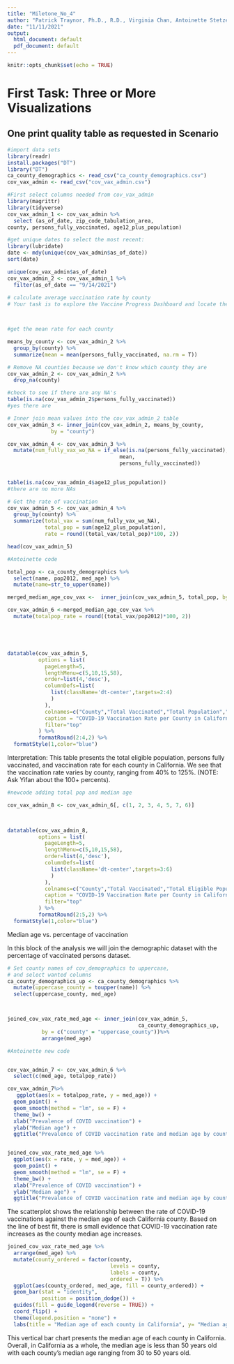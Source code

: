 ```yaml
---
title: "Miletone_No_4"
author: "Patrick Traynor, Ph.D., R.D., Virginia Chan, Antoinette Stetzenmeyer"
date: "11/11/2021"
output:
  html_document: default
  pdf_document: default
---
```


```r
knitr::opts_chunk$set(echo = TRUE)
```
# First Task: Three or More Visualizations
## One print quality table as requested in Scenario

```r
#import data sets
library(readr)
install.packages("DT")
library("DT")
ca_county_demographics <- read_csv("ca_county_demographics.csv")
cov_vax_admin <- read_csv("cov_vax_admin.csv")

```
```r
#First select columns needed from cov_vax_admin
library(magrittr)
library(tidyverse)
cov_vax_admin_1 <- cov_vax_admin %>%
  select (as_of_date, zip_code_tabulation_area, 
county, persons_fully_vaccinated, age12_plus_population)
```
```r
#get unique dates to select the most recent:
library(lubridate)
date <- mdy(unique(cov_vax_admin$as_of_date))
sort(date)

unique(cov_vax_admin$as_of_date)
cov_vax_admin_2 <- cov_vax_admin_1 %>%
  filter(as_of_date == "9/14/2021")
         
# calculate average vaccination rate by county
# Your task is to explore the Vaccine Progress Dashboard and locate the most recent vaccination data, including a percentage of fully vaccinated persons. If you find any missing values, you'll need to find a way to do *mean imputation* with the missing values on a zip code level, (substitute an average value to fill in the NAs values from the county level averages)



#get the mean rate for each county

means_by_county <- cov_vax_admin_2 %>% 
  group_by(county) %>%
  summarize(mean = mean(persons_fully_vaccinated, na.rm = T))

# Remove NA counties because we don't know which county they are 
cov_vax_admin_2 <- cov_vax_admin_2 %>% 
  drop_na(county)

#check to see if there are any NA's
table(is.na(cov_vax_admin_2$persons_fully_vaccinated))
#yes there are

# Inner join mean values into the cov_vax_admin_2 table
cov_vax_admin_3 <- inner_join(cov_vax_admin_2, means_by_county,
              by = "county")

cov_vax_admin_4 <- cov_vax_admin_3 %>% 
  mutate(num_fully_vax_wo_NA = if_else(is.na(persons_fully_vaccinated),
                                    mean,
                                    persons_fully_vaccinated))
  
```
```r
table(is.na(cov_vax_admin_4$age12_plus_population))
#there are no more NAs
```
```r
# Get the rate of vaccination
cov_vax_admin_5 <- cov_vax_admin_4 %>% 
  group_by(county) %>%
  summarize(total_vax = sum(num_fully_vax_wo_NA),
            total_pop = sum(age12_plus_population),
            rate = round((total_vax/total_pop)*100, 2))

head(cov_vax_admin_5)
```

```r
#Antoinette code

total_pop <- ca_county_demographics %>%
  select(name, pop2012, med_age) %>% 
  mutate(name=str_to_upper(name))

merged_median_age_cov_vax <-  inner_join(cov_vax_admin_5, total_pop, by=c("county"="name"))

cov_vax_admin_6 <-merged_median_age_cov_vax %>%
  mutate(totalpop_rate = round((total_vax/pop2012)*100, 2))






```




```r
datatable(cov_vax_admin_5, 
          options = list(
            pageLength=5,
            lengthMenu=c(5,10,15,58),
            order=list(4,'desc'),
            columnDefs=list(
              list(className='dt-center',targets=2:4)
              )
            ),
            colnames=c("County","Total Vaccinated","Total Population","Vaccination Rate"),
            caption = "COVID-19 Vaccination Rate per County in California",
            filter="top"
          ) %>%
          formatRound(2:4,2) %>%
  formatStyle(1,color="blue")
```

Interpretation: This table presents the total eligible population, persons fully vaccinated, and vaccination rate for each county in California. We see that the vaccination rate varies by county, ranging from 40% to 125%. (NOTE: Ask Yifan about the 100+ percents).

```r
#newcode adding total pop and median age

cov_vax_admin_8 <- cov_vax_admin_6[, c(1, 2, 3, 4, 5, 7, 6)]
  


datatable(cov_vax_admin_8, 
          options = list(
            pageLength=5,
            lengthMenu=c(5,10,15,58),
            order=list(4,'desc'),
            columnDefs=list(
              list(className='dt-center',targets=3:6)
              )
            ),
            colnames=c("County","Total Vaccinated","Total Eligible Population","Vaccination Rate", "Total Population", "Total Vaccination Rate", "Median Age"),
            caption = "COVID-19 Vaccination Rate per County in California",
            filter="top"
          ) %>%
          formatRound(2:5,2) %>%
  formatStyle(1,color="blue")


```




Median age vs. percentage of vaccination

In this block of the analysis we will join the demographic dataset with the percentage of vaccinated persons dataset.
```r
# Set county names of cov_demographics to uppercase, 
# and select wanted columns
ca_county_demographics_up <- ca_county_demographics %>% 
  mutate(uppercase_county = toupper(name)) %>%
  select(uppercase_county, med_age)



joined_cov_vax_rate_med_age <- inner_join(cov_vax_admin_5,
                                          ca_county_demographics_up, 
           by = c("county" = "uppercase_county"))%>%
           arrange(med_age)
```

```r
#Antoinette new code


cov_vax_admin_7 <- cov_vax_admin_6 %>%
  select(c(med_age, totalpop_rate))

cov_vax_admin_7%>%
   ggplot(aes(x = totalpop_rate, y = med_age)) +
  geom_point() +
  geom_smooth(method = "lm", se = F) +
  theme_bw() +
  xlab("Prevalence of COVID vaccination") +
  ylab("Median age") +
  ggtitle("Prevalence of COVID vaccination rate and median age by counties in California")



```

```r
joined_cov_vax_rate_med_age %>%
  ggplot(aes(x = rate, y = med_age)) +
  geom_point() +
  geom_smooth(method = "lm", se = F) +
  theme_bw() +
  xlab("Prevalence of COVID vaccination") +
  ylab("Median age") +
  ggtitle("Prevalence of COVID vaccination rate and median age by counties in California")
```

The scatterplot shows the relationship between the rate of COVID-19 vaccinations against the median age of each California county. Based on the line of best fit, there is small evidence that COVID-19 vaccination rate increases as the county median age increases. 

```r
joined_cov_vax_rate_med_age %>%
  arrange(med_age) %>%
  mutate(county_ordered = factor(county,
                                 levels = county,
                                 labels = county,
                                 ordered = T)) %>%
  ggplot(aes(county_ordered, med_age, fill = county_ordered)) +
  geom_bar(stat = "identity", 
           position = position_dodge()) + 
  guides(fill = guide_legend(reverse = TRUE)) +
  coord_flip() +
  theme(legend.position = "none") + 
  labs(title = "Median age of each county in California", y= "Median age", x= "County")

```

This vertical bar chart presents the median age of each county in California. Overall, in California as a whole, the median age is less than 50 years old with each county's median age ranging from 30 to 50 years old.
